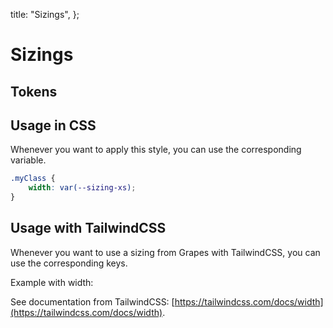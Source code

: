 
  title: "Sizings",
};

# Sizings

## Tokens

<SizingTokens />

## Usage in CSS

Whenever you want to apply this style, you can use the corresponding variable.

```CSS
.myClass {
    width: var(--sizing-xs);
}
```

## Usage with TailwindCSS

Whenever you want to use a sizing from Grapes with TailwindCSS, you can use the corresponding keys.

Example with width:

<SizingTailwind />

See documentation from TailwindCSS: [https://tailwindcss.com/docs/width](https://tailwindcss.com/docs/width).
